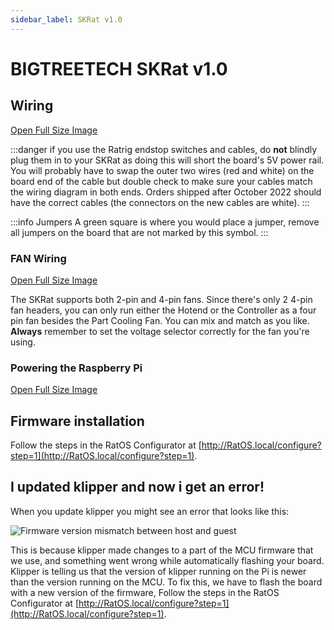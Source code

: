 ```yaml
---
sidebar_label: SKRat v1.0
---
```



# BIGTREETECH SKRat v1.0

## Wiring

<WiringSVG width="100%" height={null} />

[Open Full Size Image](_media/skrat-10-wiring.svg)

:::danger if you use the Ratrig endstop switches and cables, do **not** blindly plug them in to your SKRat as doing this will short the board's 5V power rail.
You will probably have to swap the outer two wires (red and white) on the board end of the cable but double check to make sure your cables match the wiring diagram in both ends.
Orders shipped after October 2022 should have the correct cables (the connectors on the new cables are white).
:::

:::info Jumpers
A green square is where you would place a jumper, remove all jumpers on the board that are not marked by this symbol.
:::

### FAN Wiring

<FanSVG width="100%" height={null} />

[Open Full Size Image](_media/skrat-10-fan-wiring.svg)

The SKRat supports both 2-pin and 4-pin fans. Since there's only 2 4-pin fan headers, you can only run either the Hotend or the Controller as a four pin fan besides the Part Cooling Fan. You can mix and match as you like. **Always** remember to set the voltage selector correctly for the fan you're using.

### Powering the Raspberry Pi

<PiSVG width="100%" height={null} />

[Open Full Size Image](_media/skrat-10-pi-wiring.svg)

## Firmware installation

Follow the steps in the RatOS Configurator at [http://RatOS.local/configure?step=1](http://RatOS.local/configure?step=1).

## I updated klipper and now i get an error!

When you update klipper you might see an error that looks like this:

![Firmware version mismatch between host and guest](/img/firmware_version_mismatch.png)

This is because klipper made changes to a part of the MCU firmware that we use, and something went wrong while automatically flashing your board. Klipper is telling us that the version of klipper running on the Pi is newer than the version running on the MCU. To fix this, we have to flash the board with a new version of the firmware, Follow the steps in the RatOS Configurator at [http://RatOS.local/configure?step=1](http://RatOS.local/configure?step=1).
